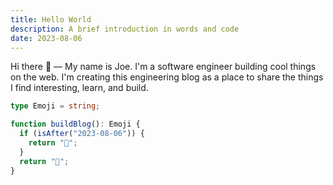 ```yaml
---
title: Hello World
description: A brief introduction in words and code
date: 2023-08-06
---
```


Hi there <span role="img" alt="waving hand emoji">👋</span> — My name is Joe. I'm a software engineer building cool things on the web. I'm creating this engineering blog as a place to share the things I find interesting, learn, and build.

```ts
type Emoji = string;

function buildBlog(): Emoji {
  if (isAfter("2023-08-06")) {
    return "🚀";
  }
  return "🚧";
}
```
